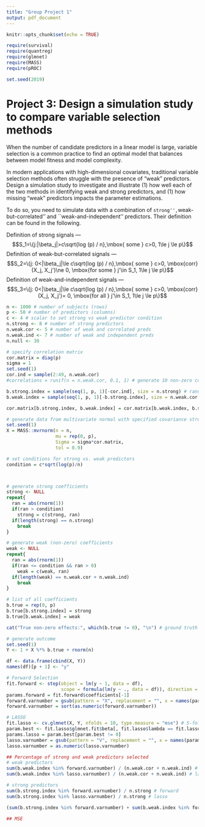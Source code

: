 ```yaml
---
title: "Group Project 1"
output: pdf_document
---
```

```r
knitr::opts_chunk$set(echo = TRUE)

require(survival)
require(quantreg)
require(glmnet)
require(MASS)
require(pROC)

set.seed(2019)
```


# Project 3: Design a simulation study to compare variable selection methods

When the number of candidate predictors in a linear model is large, variable selection is a common practice to find an optimal model that balances between model fitness and model complexity. 


\begin{description}
\item[Step-wise forward method:] Starting with the empty model, and iteratively adds the variables that best improves the model fit. That is often done by sequentially adding predictors with the largest reduction in AIC. For linear models,
$$AIC = n\ln(\sum_{i=1}^n (y_i - \widehat{y}_i)^2/n) + 2p,$$ where $\widehat{y}_i$ is the fitted values from a model, and $p$ is the dimension of the model (i.e.,number of predictors plus 1).



\item[Automated LASSO regression] LASSO is another   popular method for variable selection. It estimates the model parameters by optimizing a penalized loss function:
$$\min_\beta \frac{1}{2n} \sum_{i=1}^n (y_i - x_i \beta )^2 + \lambda \lVert \sum_{k=1}^p|\beta_k|$$
where $\lambda$ is a tunning parameter. Cross-validation (CV) is the most common selection criteria for LASSO.
\end{description} 






\paragraph{Your tasks:}  


In modern applications with high-dimensional covariates, traditional variable selection methods often struggle with the presence of "weak" predictors. Design a simulation study to investigate and illustrate (1) how well each of the two methods in identifying weak and strong predictors, and (1) how missing  "weak" predictors impacts the parameter estimations.

To do so, you need to simulate data with a combination of ``strong'',``weak-but-correlated'' and ``weak-and-independent'' predictors. Their definition can be found in the following. 

Definition of strong signals --- 
$$S_1=\{j:|\beta_j|>c\sqrt{log (p) / n},\mbox{ some } c>0,  1\le j \le p\}$$
Definition of weak-but-correlated signals  ---
$$S_2=\{j: 0<|\beta_j|\le c\sqrt{log (p) / n},\mbox{ some } c>0, \mbox{corr}(X_j, X_j')\ne 0, \mbox{for some } j'\in S_1,  1\le j \le p\}$$
Definition of weak-and-independent signals  ---
$$S_3=\{j: 0<|\beta_j|\le c\sqrt{log (p) / n},\mbox{ some } c>0, \mbox{corr}(X_j, X_j')= 0, \mbox{for all } j'\in S_1,  1\le j \le p\}$$

\paragraph{R codes for forwarding selection and LASSO }

```r
n <- 1000 # number of subjects (rows)
p <- 50 # number of predictors (columns)
c <- 4 # scalar to set strong vs weak predictor condition
n.strong <- 8 # number of strong predictors
n.weak.cor <- 5 # number of weak and correlated preds
n.weak.ind <- 7 # number of weak and independent preds
n.null <- 30

# specify correlation matrix
cor.matrix = diag(p)
sigma = 1
set.seed(1)
cor.ind = sample(2:49, n.weak.cor)
#correlations = runif(n = n.weak.cor, 0.1, 1) # generate 10 non-zero correlations

b.strong.index = sample(seq(1, p, 1)[-cor.ind], size = n.strong) # randomly designate strong predictors
b.weak.index = sample(seq(1, p, 1)[-b.strong.index], size = n.weak.cor + n.weak.ind)

cor.matrix[b.strong.index, b.weak.index] = cor.matrix[b.weak.index, b.strong.index] = 0.4

# generate data from multivariate normal with specified covariance structure
set.seed(1)
X = MASS::mvrnorm(n = n,
                  mu = rep(0, p),
                  Sigma = sigma*cor.matrix,
                  tol = 0.9)

# set conditions for strong vs. weak predictors
condition = c*sqrt(log(p)/n)



# generate strong coefficients
strong <- NULL
repeat{
  ran = abs(rnorm(1))
  if(ran > condition)
    strong = c(strong, ran)
  if(length(strong) == n.strong)
    break
}

# generate weak (non-zero) coefficients
weak <- NULL
repeat{
  ran = abs(rnorm(1))
  if(ran <= condition && ran > 0)
    weak = c(weak, ran)
  if(length(weak) == n.weak.cor + n.weak.ind)
    break
}

# list of all coefficients
b.true = rep(0, p)
b.true[b.strong.index] = strong
b.true[b.weak.index] = weak

cat("True non-zero effects:", which(b.true != 0), "\n") # ground truth of strong predictors

# generate outcome
set.seed(1)
Y <- 1 + X %*% b.true + rnorm(n)

df <- data.frame(cbind(X, Y))
names(df)[p + 1] <- "y"

```


```r
# Forward Selection
fit.forward <- step(object = lm(y ~ 1, data = df),
                    scope = formula(lm(y ~ ., data = df)), direction = "forward", k = 2, trace = 0) # AIC
params.forward = fit.forward$coefficients[-1]
forward.varnumber = gsub(pattern = "X", replacement = "", x = names(params.forward))
forward.varnumber = sort(as.numeric(forward.varnumber))

# LASSO
fit.lasso <- cv.glmnet(X, Y, nfolds = 10, type.measure = "mse") # 5-fold CV using mean squared error
param.best <- fit.lasso$glmnet.fit$beta[, fit.lasso$lambda == fit.lasso$lambda.1se] # one standard-error rule
params.lasso = param.best[param.best != 0]
lasso.varnumber = gsub(pattern = "V", replacement = "", x = names(params.lasso))
lasso.varnumber = as.numeric(lasso.varnumber)
```

```r
## Percentage of strong and weak predictors selected
# weak predictors
sum(b.weak.index %in% forward.varnumber) / (n.weak.cor + n.weak.ind) # forward
sum(b.weak.index %in% lasso.varnumber) / (n.weak.cor + n.weak.ind) # lasso

# strong predictors
sum(b.strong.index %in% forward.varnumber) / n.strong # forward
sum(b.strong.index %in% lasso.varnumber) / n.strong # lasso

(sum(b.strong.index %in% forward.varnumber) + sum(b.weak.index %in% forward.varnumber)) / (p - n.null)

## MSE

```



